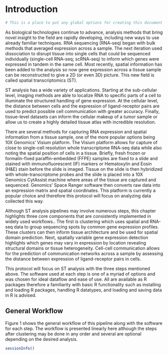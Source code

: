 # Introduction

``` r
# This is a place to put any global options for creating this document
```

As biological technologies continue to advance, analysis methods that bring novel insight to the field are rapidly developing, including new ways to use already familiar techniques. RNA sequencing (RNA-seq) began with bulk methods that averaged expression across a sample. The next iteration used dissociation to disrupt tissue into single cells that could be sequenced individually (single-cell RNA-seq; scRNA-seq) to inform which genes were expressed in tandem in the same cell. Most recently, spatial information has been added to the analysis so now gene expression across a tissue sample can be reconstructed to give a 2D (or even 3D) picture. This new field is called spatial transcriptomics (ST).

ST analysis has a wide variety of applications. Starting at the sub-cellular level, imaging methods are able to localize RNA to specific parts of a cell to illuminate the structured handling of gene expression. At the cellular level, the distance between cells and the expression of ligand-receptor pairs are used to predict possible cell communication with greater accuracy. Finally, tissue-level datasets can inform the cellular makeup of a tumor sample or allow us to create a highly detailed tissue atlas with incredible resolution.

There are several methods for capturing RNA expression and spatial information from a tissue sample, one of the more popular options being 10X Genomics’ Visium platform. The Visium platform allows for capture of close to single-cell resolution whole transcriptome RNA-seq data while also noting the spatial position of cells in a tissue. Briefly, fresh frozen or formalin-fixed paraffin-embedded (FFPE) samples are fixed to a slide and stained with immunofluorescent (IF) markers or Hematoxylin and Eosin (H&E) stain before the slide is imaged. Tissue on the slide is then hybridized with whole-transcriptome probes and the slide is placed into a 10X Genomics CytAssist machine where areas of the tissue are captured and sequenced. Genomics’ Space Ranger software then converts raw data into an expression matrix and spatial coordinates. This platform is currently a popular choice and therefore this protocol will focus on analyzing data collected this way.

Although ST analysis pipelines may involve numerous steps, this chapter highlights three core components that are consistently implemented in widely used workflows.. The first is clustering which uses spatial and RNA-seq data to group sequencing spots by common gene expression profiles. These clusters can then inform tissue architecture and be used for spatial domain prediction. Next, spatially variable gene expression detection highlights which genes may vary in expression by location revealing structural domains or tissue heterogeneity. Cell-cell communication allows for the prediction of communication networks across a sample by assessing the distance between expression of ligand-receptor pairs in cells.

This protocol will focus on ST analysis with the three steps mentioned above. The software used at each step is one of a myriad of options and was chosen for ideal dataflow and ease of use. All are available as R packages therefore a familiarity with basic R functionality such as installing and loading R packages, handling R datatypes, and loading and saving data in R is advised.

## General Workflow

Figure 1 shows the general workflow of this pipeline along with the software for each step. The workflow is presented linearly here although the steps after clustering may be done in any order and several are optional depending on the desired analysis.


``` r
sessionInfo()
```
